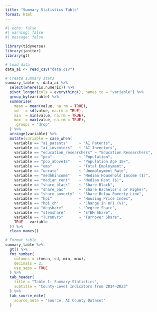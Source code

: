 ```yaml
---
title: "Summary Statistics Table"
format: html
---
```


```r
#| echo: false
#| warning: false
#| message: false

library(tidyverse)
library(janitor)
library(gt)

# Load data
data_ai <- read_csv("data.csv")

# Create summary stats
summary_table <- data_ai %>%
  select(where(is.numeric)) %>%
  pivot_longer(cols = everything(), names_to = "variable") %>%
  group_by(variable) %>%
  summarise(
    mean = mean(value, na.rm = TRUE),
    sd   = sd(value, na.rm = TRUE),
    min  = min(value, na.rm = TRUE),
    max  = max(value, na.rm = TRUE),
    .groups = "drop"
  ) %>%
  arrange(variable) %>%
  mutate(variable = case_when(
    variable == "ai_patents"     ~ "AI Patents",
    variable == "ai_inventors"   ~ "AI Inventors",
    variable == "education_researchers" ~ "Education Researchers",
    variable == "pop"            ~ "Population",
    variable == "pop_above18"    ~ "Population Age 18+",
    variable == "emp"            ~ "Total Employment",
    variable == "unrate"         ~ "Unemployment Rate",
    variable == "medhhincome"    ~ "Median Household Income ($)",
    variable == "median_rent"    ~ "Median Rent ($)",
    variable == "share_black"    ~ "Share Black",
    variable == "share_bac"      ~ "Share Bachelor’s or Higher",
    variable == "share_poverty"  ~ "Share Below Poverty Line",
    variable == "hpi"            ~ "Housing Price Index",
    variable == "hpi_ch"         ~ "Change in HPI (%)",
    variable == "degshare"       ~ "Degree Share",
    variable == "stemshare"      ~ "STEM Share",
    variable == "TurnOvrS"       ~ "Turnover Share",
    TRUE ~ variable
  )) %>%
  clean_names()

# Format table
summary_table %>%
  gt() %>%
  fmt_number(
    columns = c(mean, sd, min, max),
    decimals = 2,
    use_seps = TRUE
  ) %>%
  tab_header(
    title = "Table 1: Summary Statistics",
    subtitle = "County-Level Indicators from 2014–2023"
  ) %>%
  tab_source_note(
    source_note = "Source: AI County Dataset"
  )


```
